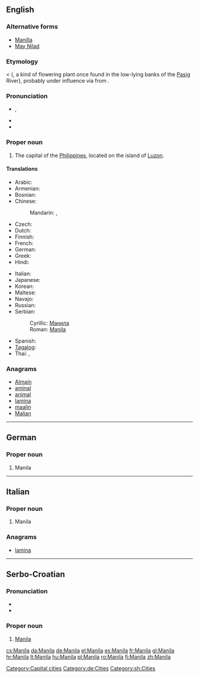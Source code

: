 {{wikipedia}}
{{also|manila}}
==English==

===Alternative forms===
* [[Manilla]] {{qualifier|nonstandard}}
* [[May Nilad]] {{qualifier|historical}}

===Etymology===
{{etyl|tl}} {{term|Maynila|lang=tl}} < {{term|may nilad|lang=tl}} ({{term|may||there is|lang=tl}}, {{term|nilad|lang=tl}} a kind of flowering plant once found in the low-lying banks of the [[Pasig]] River), probably under influence via {{etyl|es}} from {{term|امان الله|أمان الله|sc=Arab|tr=amān Allāh|God’s protection|lang=ar}}.

===Pronunciation===
* {{a|UK}} {{IPA|/məˈnɪl.ə/}}, {{SAMPA|/m@"nIl.@/}}
* {{hyphenation|ma|nila}}
* {{rhymes|ɪlə}}

===Proper noun===
{{en-proper noun}}

# The capital of the [[Philippines]], located on the island of [[Luzon]].

====Translations====
{{trans-top|capital of the Philippines}}
* Arabic: {{t|ar|مانيلا|f|tr=maniila}}
* Armenian: {{t|hy|Մանիլա|tr=Manila}}
* Bosnian: {{t-|bs|Manila|f}}
* Chinese:
*: Mandarin: {{t-|cmn|馬尼拉|sc=Hani}},  {{t-|cmn|马尼拉|tr=Mǎnílā|sc=Hani}}
* Czech: {{t+|cs|Manila|f}}
* Dutch: {{t|nl|Manilla}}
* Finnish: {{t|fi|Manila}}
* French: {{t+|fr|Manille|f}}
* German: {{t+|de|Manila|n}}
* Greek: {{t+|el|Μανίλα|f|tr=Maníla}}
* Hindi: {{t|hi|मनीला|tr=Manīlā|xs=Hindi}}
{{trans-mid}}
* Italian: {{t-|it|Manila|f}}
* Japanese: {{t-|ja|マニラ|tr=Manira}}
* Korean: {{t+|ko|마닐라|tr=Manilla|sc=Hang}}
* Maltese: {{t-|mt|Manila|f|xs=Maltese}}
* Navajo: {{tø|nv|Manííla}}
* Russian: {{t-|ru|Манила|f|tr=Maníla}}
* Serbian:
*: Cyrillic: [[Манила#Serbian|Манила]] {{f}}
*: Roman: [[Manila#Serbian|Manila]] {{f}}
* Spanish: {{t+|es|Manila|f}}
* [[Tagalog]]: {{t|tl|Maynila|xs=Tagalog}}
* Thai: {{t|th|มะนิลา|tr=má-ní-laa}},  {{t|th|กรุงมะนิลา|tr=grung-má-ní-laa}}
{{trans-bottom}}

===Anagrams===
* [[Almain#English|Almain]]
* [[aminal#English|aminal]]
* [[animal#English|animal]]
* [[lamina#English|lamina]]
* [[maalin#English|maalin]]
* [[Malian#English|Malian]]

[[Category:Capital cities]]

----

==German==

===Proper noun===
{{infl|de|proper noun}}

# Manila

[[Category:de:Cities]]

----

==Italian==

===Proper noun===
{{infl|it|proper noun|g=f}}

# Manila

===Anagrams===
* [[lamina#Italian|lamina]]

----

==Serbo-Croatian==

===Pronunciation===
* {{IPA|/mânila/|lang=sh}}
* {{hyphenation|Ma|ni|la}}

===Proper noun===
{{sh-proper noun|g=f|head=Mȁnila|r|Манила|Ма̏нила}}

# [[#English|Manila]]

[[Category:sh:Cities]]

[[cs:Manila]]
[[da:Manila]]
[[de:Manila]]
[[el:Manila]]
[[es:Manila]]
[[fr:Manila]]
[[gl:Manila]]
[[hr:Manila]]
[[lt:Manila]]
[[hu:Manila]]
[[pl:Manila]]
[[ro:Manila]]
[[fi:Manila]]
[[zh:Manila]]